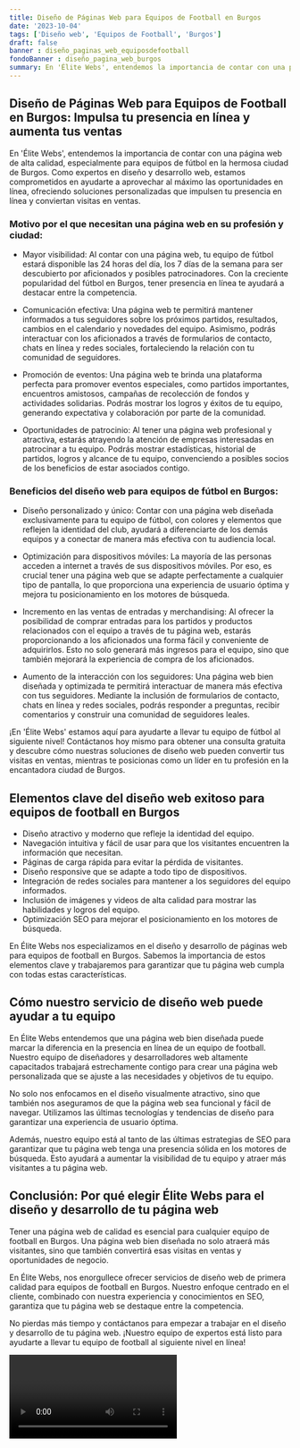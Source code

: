 ```yaml
---
title: Diseño de Páginas Web para Equipos de Football en Burgos
date: '2023-10-04'
tags: ['Diseño web', 'Equipos de Football', 'Burgos']
draft: false
banner : diseño_paginas_web_equiposdefootball
fondoBanner : diseño_pagina_web_burgos
summary: En 'Élite Webs', entendemos la importancia de contar con una página web de alta calidad, especialmente para equipos de fútbol en la hermosa ciudad de Burgos. Como expertos en diseño y desarrollo web, estamos comprometidos en ayudarte a aprovechar al máximo las oportunidades en línea, ofreciendo soluciones personalizadas que impulsen tu presencia en línea y conviertan visitas en ventas.
---
```


## Diseño de Páginas Web para Equipos de Football en Burgos: Impulsa tu presencia en línea y aumenta tus ventas

En 'Élite Webs', entendemos la importancia de contar con una página web de alta calidad, especialmente para equipos de fútbol en la hermosa ciudad de Burgos. Como expertos en diseño y desarrollo web, estamos comprometidos en ayudarte a aprovechar al máximo las oportunidades en línea, ofreciendo soluciones personalizadas que impulsen tu presencia en línea y conviertan visitas en ventas.

### Motivo por el que necesitan una página web en su profesión y ciudad:

- Mayor visibilidad: Al contar con una página web, tu equipo de fútbol estará disponible las 24 horas del día, los 7 días de la semana para ser descubierto por aficionados y posibles patrocinadores. Con la creciente popularidad del fútbol en Burgos, tener presencia en línea te ayudará a destacar entre la competencia.

- Comunicación efectiva: Una página web te permitirá mantener informados a tus seguidores sobre los próximos partidos, resultados, cambios en el calendario y novedades del equipo. Asimismo, podrás interactuar con los aficionados a través de formularios de contacto, chats en línea y redes sociales, fortaleciendo la relación con tu comunidad de seguidores.

- Promoción de eventos: Una página web te brinda una plataforma perfecta para promover eventos especiales, como partidos importantes, encuentros amistosos, campañas de recolección de fondos y actividades solidarias. Podrás mostrar los logros y éxitos de tu equipo, generando expectativa y colaboración por parte de la comunidad.

- Oportunidades de patrocinio: Al tener una página web profesional y atractiva, estarás atrayendo la atención de empresas interesadas en patrocinar a tu equipo. Podrás mostrar estadísticas, historial de partidos, logros y alcance de tu equipo, convenciendo a posibles socios de los beneficios de estar asociados contigo.

### Beneficios del diseño web para equipos de fútbol en Burgos:

- Diseño personalizado y único: Contar con una página web diseñada exclusivamente para tu equipo de fútbol, con colores y elementos que reflejen la identidad del club, ayudará a diferenciarte de los demás equipos y a conectar de manera más efectiva con tu audiencia local.

- Optimización para dispositivos móviles: La mayoría de las personas acceden a internet a través de sus dispositivos móviles. Por eso, es crucial tener una página web que se adapte perfectamente a cualquier tipo de pantalla, lo que proporciona una experiencia de usuario óptima y mejora tu posicionamiento en los motores de búsqueda.

- Incremento en las ventas de entradas y merchandising: Al ofrecer la posibilidad de comprar entradas para los partidos y productos relacionados con el equipo a través de tu página web, estarás proporcionando a los aficionados una forma fácil y conveniente de adquirirlos. Esto no solo generará más ingresos para el equipo, sino que también mejorará la experiencia de compra de los aficionados.

- Aumento de la interacción con los seguidores: Una página web bien diseñada y optimizada te permitirá interactuar de manera más efectiva con tus seguidores. Mediante la inclusión de formularios de contacto, chats en línea y redes sociales, podrás responder a preguntas, recibir comentarios y construir una comunidad de seguidores leales.

¡En 'Élite Webs' estamos aquí para ayudarte a llevar tu equipo de fútbol al siguiente nivel! Contáctanos hoy mismo para obtener una consulta gratuita y descubre cómo nuestras soluciones de diseño web pueden convertir tus visitas en ventas, mientras te posicionas como un líder en tu profesión en la encantadora ciudad de Burgos.

<GifSeo />

<Cta />

## Elementos clave del diseño web exitoso para equipos de football en Burgos

- Diseño atractivo y moderno que refleje la identidad del equipo.
- Navegación intuitiva y fácil de usar para que los visitantes encuentren la información que necesitan.
- Páginas de carga rápida para evitar la pérdida de visitantes.
- Diseño responsive que se adapte a todo tipo de dispositivos.
- Integración de redes sociales para mantener a los seguidores del equipo informados.
- Inclusión de imágenes y videos de alta calidad para mostrar las habilidades y logros del equipo.
- Optimización SEO para mejorar el posicionamiento en los motores de búsqueda.

En Élite Webs nos especializamos en el diseño y desarrollo de páginas web para equipos de football en Burgos. Sabemos la importancia de estos elementos clave y trabajaremos para garantizar que tu página web cumpla con todas estas características.

## Cómo nuestro servicio de diseño web puede ayudar a tu equipo

En Élite Webs entendemos que una página web bien diseñada puede marcar la diferencia en la presencia en línea de un equipo de football. Nuestro equipo de diseñadores y desarrolladores web altamente capacitados trabajará estrechamente contigo para crear una página web personalizada que se ajuste a las necesidades y objetivos de tu equipo.

No solo nos enfocamos en el diseño visualmente atractivo, sino que también nos aseguramos de que la página web sea funcional y fácil de navegar. Utilizamos las últimas tecnologías y tendencias de diseño para garantizar una experiencia de usuario óptima.

Además, nuestro equipo está al tanto de las últimas estrategias de SEO para garantizar que tu página web tenga una presencia sólida en los motores de búsqueda. Esto ayudará a aumentar la visibilidad de tu equipo y atraer más visitantes a tu página web.

## Conclusión: Por qué elegir Élite Webs para el diseño y desarrollo de tu página web

Tener una página web de calidad es esencial para cualquier equipo de football en Burgos. Una página web bien diseñada no solo atraerá más visitantes, sino que también convertirá esas visitas en ventas y oportunidades de negocio.

En Élite Webs, nos enorgullece ofrecer servicios de diseño web de primera calidad para equipos de football en Burgos. Nuestro enfoque centrado en el cliente, combinado con nuestra experiencia y conocimientos en SEO, garantiza que tu página web se destaque entre la competencia.

No pierdas más tiempo y contáctanos para empezar a trabajar en el diseño y desarrollo de tu página web. ¡Nuestro equipo de expertos está listo para ayudarte a llevar tu equipo de football al siguiente nivel en línea!

<Video />

<CtaBot job='Equipos de Football' city='Burgos'/>

<Gmaps query='Burgos+españa+maps' />